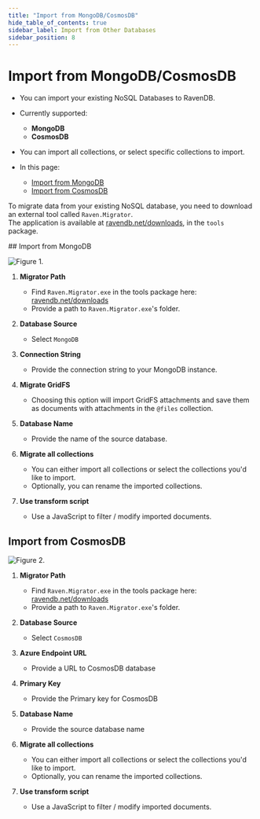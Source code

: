 ```yaml
---
title: "Import from MongoDB/CosmosDB"
hide_table_of_contents: true
sidebar_label: Import from Other Databases
sidebar_position: 8
---
```



# Import from MongoDB/CosmosDB
<Admonition type="note" title="Note">

* You can import your existing NoSQL Databases to RavenDB.  

* Currently supported:  
   * **MongoDB**  
   * **CosmosDB**  

* You can import all collections, or select specific collections to import.  

* In this page:
  * [Import from MongoDB](../../../studio/database/settings/import-from-other.mdx#import-from-mongodb)  
  * [Import from CosmosDB](../../../studio/database/settings/import-from-other.mdx#import-from-cosmosdb)  
</Admonition>


<Admonition type="info" title="Before you start" id="before-you-start" href="#before-you-start">

To migrate data from your existing NoSQL database, you need to download an external tool called `Raven.Migrator`.  
The application is available at [ravendb.net/downloads](https://ravendb.net/downloads), in the `tools` package.  

</Admonition>
## Import from MongoDB

![Figure 1.](./assets/mongodb-1.png)

1. **Migrator Path**  
   * Find `Raven.Migrator.exe` in the tools package here: [ravendb.net/downloads](https://ravendb.net/downloads)  
   * Provide a path to `Raven.Migrator.exe`'s folder.  

2. **Database Source**  
   * Select `MongoDB`  
   
3. **Connection String**  
   * Provide the connection string to your MongoDB instance.  
   
4. **Migrate GridFS** 
   * Choosing this option will import GridFS attachments and save them as documents with attachments in the `@files` collection.  
   
5. **Database Name**
   * Provide the name of the source database.  
   
6. **Migrate all collections**  
   * You can either import all collections or select the collections you'd like to import.  
   * Optionally, you can rename the imported collections.  
   
7. **Use transform script**  
   * Use a JavaScript to filter / modify imported documents.  




## Import from CosmosDB

![Figure 2.](./assets/cosmosdb-1.png)


1. **Migrator Path**  
   * Find `Raven.Migrator.exe` in the tools package here: [ravendb.net/downloads](https://ravendb.net/downloads)  
   * Provide a path to `Raven.Migrator.exe`'s folder.  

2. **Database Source**  
   * Select `CosmosDB`  
   
3. **Azure Endpoint URL**  
   * Provide a URL to CosmosDB database  
   
4. **Primary Key**  
   * Provide the Primary key for CosmosDB  
   
5. **Database Name**  
   * Provide the source database name  
   
6. **Migrate all collections**  
   * You can either import all collections or select the collections you'd like to import.  
   * Optionally, you can rename the imported collections.  
   
7. **Use transform script**  
   * Use a JavaScript to filter / modify imported documents.  


